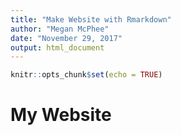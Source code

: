 ```yaml
---
title: "Make Website with Rmarkdown"
author: "Megan McPhee"
date: "November 29, 2017"
output: html_document
---
```


```r
knitr::opts_chunk$set(echo = TRUE)
```

# My Website